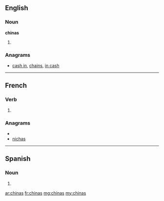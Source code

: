 ==English==

===Noun===
'''chinas'''

# {{plural of|china}}


===Anagrams===
* [[cash in#English|cash in]], [[chains#English|chains]], [[in cash#English|in cash]]

----

==French==

===Verb===
{{fr-verb-form}}

# {{conjugation of|chiner||2|s|[[past historic]]|lang=fr}}


===Anagrams===
* {{alphagram|achins}}
* [[nichas#French|nichas]]


----

==Spanish==

===Noun===
{{infl|es|noun form|g=f|g2=p}}

# {{plural of|nocat=1|[[china#Spanish|china]]|lang=es}}

[[ar:chinas]]
[[fr:chinas]]
[[mg:chinas]]
[[my:chinas]]
